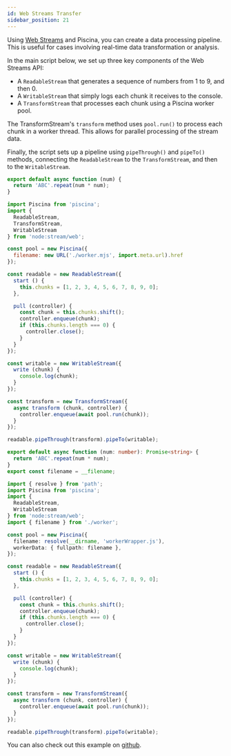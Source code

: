 ```yaml
---
id: Web Streams Transfer
sidebar_position: 21
---
```




Using [Web Streams](https://developer.mozilla.org/en-US/docs/Web/API/Streams_API) and Piscina, you can create a data processing pipeline. This is useful for cases involving real-time data transformation or analysis.

In the main script below, we set up three key components of the Web Streams API:

* A `ReadableStream` that generates a sequence of numbers from 1 to 9, and then 0.
* A `WritableStream` that simply logs each chunk it receives to the console.
* A `TransformStream` that processes each chunk using a Piscina worker pool.

The TransformStream's `transform` method uses `pool.run()` to process each chunk in a worker thread. This allows for parallel processing of the stream data.

Finally, the script sets up a pipeline using `pipeThrough()` and `pipeTo()` methods, connecting the `ReadableStream` to the `TransformStream`, and then to the `WritableStream`.

<Tabs>
<TabItem value="Javascript">

```javascript title="worker.mjs"
export default async function (num) {
  return 'ABC'.repeat(num * num);
}
```

```javascript title="index.mjs"
import Piscina from 'piscina';
import {
  ReadableStream,
  TransformStream,
  WritableStream
} from 'node:stream/web';

const pool = new Piscina({
  filename: new URL('./worker.mjs', import.meta.url).href
});

const readable = new ReadableStream({
  start () {
    this.chunks = [1, 2, 3, 4, 5, 6, 7, 8, 9, 0];
  },

  pull (controller) {
    const chunk = this.chunks.shift();
    controller.enqueue(chunk);
    if (this.chunks.length === 0) {
      controller.close();
    }
  }
});

const writable = new WritableStream({
  write (chunk) {
    console.log(chunk);
  }
});

const transform = new TransformStream({
  async transform (chunk, controller) {
    controller.enqueue(await pool.run(chunk));
  }
});

readable.pipeThrough(transform).pipeTo(writable);
```

</TabItem>
<TabItem value="Typescript">

```typescript title="worker.ts"
export default async function (num: number): Promise<string> {
  return 'ABC'.repeat(num * num);
}
export const filename = __filename;
```

```typescript title="index.ts"
import { resolve } from 'path';
import Piscina from 'piscina';
import {
  ReadableStream,
  WritableStream
} from 'node:stream/web';
import { filename } from './worker';

const pool = new Piscina({
  filename: resolve(__dirname, 'workerWrapper.js'),
  workerData: { fullpath: filename },
});

const readable = new ReadableStream({
  start () {
    this.chunks = [1, 2, 3, 4, 5, 6, 7, 8, 9, 0];
  },

  pull (controller) {
    const chunk = this.chunks.shift();
    controller.enqueue(chunk);
    if (this.chunks.length === 0) {
      controller.close();
    }
  }
});

const writable = new WritableStream({
  write (chunk) {
    console.log(chunk);
  }
});

const transform = new TransformStream({
  async transform (chunk, controller) {
    controller.enqueue(await pool.run(chunk));
  }
});

readable.pipeThrough(transform).pipeTo(writable);
```

<WorkerWrapperComponent/>
</TabItem>
</Tabs>

You can also check out this example on [github](https://github.com/piscinajs/piscina/tree/current/examples/webstreams-transform).